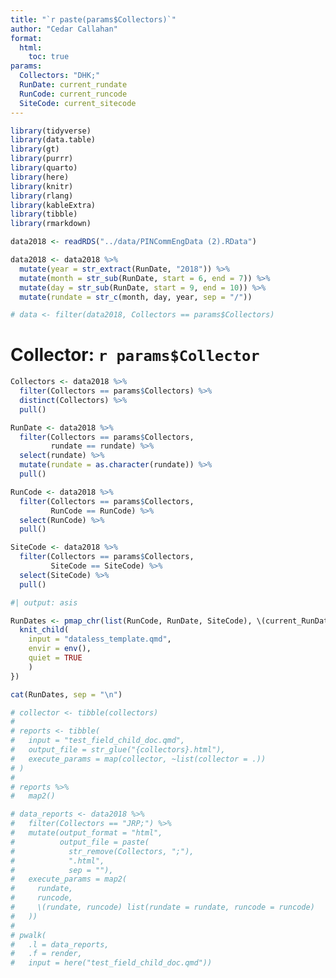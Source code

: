 ```yaml
---
title: "`r paste(params$Collectors)`"
author: "Cedar Callahan"
format:
  html:
    toc: true
params:
  Collectors: "DHK;"
  RunDate: current_rundate
  RunCode: current_runcode
  SiteCode: current_sitecode
---
```


```r
library(tidyverse)
library(data.table)
library(gt)
library(purrr)
library(quarto)
library(here)
library(knitr)
library(rlang)
library(kableExtra)
library(tibble)
library(rmarkdown)

data2018 <- readRDS("../data/PINCommEngData (2).RData")

data2018 <- data2018 %>%
  mutate(year = str_extract(RunDate, "2018")) %>%
  mutate(month = str_sub(RunDate, start = 6, end = 7)) %>%
  mutate(day = str_sub(RunDate, start = 9, end = 10)) %>%
  mutate(rundate = str_c(month, day, year, sep = "/"))

# data <- filter(data2018, Collectors == params$Collectors)
```

# Collector: `r params$Collector`

```r
Collectors <- data2018 %>%
  filter(Collectors == params$Collectors) %>%
  distinct(Collectors) %>%
  pull()

RunDate <- data2018 %>%
  filter(Collectors == params$Collectors, 
         rundate == rundate) %>%
  select(rundate) %>%
  mutate(rundate = as.character(rundate)) %>% 
  pull()

RunCode <- data2018 %>%
  filter(Collectors == params$Collectors,
         RunCode == RunCode) %>%
  select(RunCode) %>%
  pull()

SiteCode <- data2018 %>%
  filter(Collectors == params$Collectors,
         SiteCode == SiteCode) %>%
  select(SiteCode) %>%
  pull()

```

```r
#| output: asis

RunDates <- pmap_chr(list(RunCode, RunDate, SiteCode), \(current_RunDate, current_RunCode, current_SiteCode){
  knit_child(
    input = "dataless_template.qmd",
    envir = env(),
    quiet = TRUE
    )
})

cat(RunDates, sep = "\n")
```

```r
# collector <- tibble(collectors)
# 
# reports <- tibble(
#   input = "test_field_child_doc.qmd",
#   output_file = str_glue("{collectors}.html"),
#   execute_params = map(collector, ~list(collector = .))
# )
# 
# reports %>% 
#   map2()
```

```r
# data_reports <- data2018 %>% 
#   filter(Collectors == "JRP;") %>% 
#   mutate(output_format = "html",
#          output_file = paste(
#            str_remove(Collectors, ";"),
#            ".html",
#            sep = ""),
#   execute_params = map2(
#     rundate,
#     runcode,
#     \(rundate, runcode) list(rundate = rundate, runcode = runcode)
#   ))
# 
# pwalk(
#   .l = data_reports,
#   .f = render,
#   input = here("test_field_child_doc.qmd")) 
```



